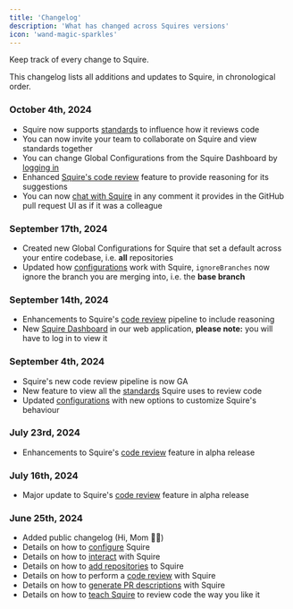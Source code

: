 ```yaml
---
title: 'Changelog'
description: 'What has changed across Squires versions'
icon: 'wand-magic-sparkles'
---
```


Keep track of every change to Squire.

This changelog lists all additions and updates to Squire, in chronological order.

### October 4th, 2024

- Squire now supports [standards](/features/standards) to influence how it reviews code
- You can now invite your team to collaborate on Squire and view standards together
- You can change Global Configurations from the Squire Dashboard by [logging in](https://app.squire.ai/)
- Enhanced [Squire's code review](/features/code-review) feature to provide reasoning for its suggestions
- You can now [chat with Squire](/features/chat-with-squire) in any comment it provides in the GitHub pull request UI as if it was a colleague

### September 17th, 2024

- Created new Global Configurations for Squire that set a default across your entire codebase, i.e. **all** repositories
- Updated how [configurations](/essentials/configurations) work with Squire, `ignoreBranches` now ignore the branch you are merging into, i.e. the **base branch**

### September 14th, 2024

- Enhancements to Squire's [code review](/features/code-review) pipeline to include reasoning
- New [Squire Dashboard](https://app.squire.ai/) in our web application, **please note:** you will have to log in to view it

### September 4th, 2024

- Squire's new code review pipeline is now GA
- New feature to view all the [standards](/features/standards) Squire uses to review code
- Updated [configurations](/essentials/configurations) with new options to customize Squire's behaviour

### July 23rd, 2024

- Enhancements to Squire's [code review](/features/code-review) feature in alpha release

### July 16th, 2024

- Major update to Squire's [code review](/features/code-review) feature in alpha release

### June 25th, 2024

- Added public changelog (Hi, Mom 👋🏻)
- Details on how to [configure](configurations) Squire
- Details on how to [interact](interaction-patterns) with Squire
- Details on how to [add repositories](add-repos) to Squire
- Details on how to perform a [code review](/features/code-review) with Squire
- Details on how to [generate PR descriptions](/features/pull-request-description) with Squire
- Details on how to [teach Squire](/features/squire-learns) to review code the way you like it